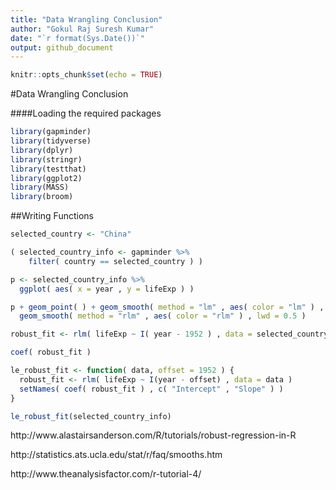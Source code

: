 ```yaml
---
title: "Data Wrangling Conclusion"
author: "Gokul Raj Suresh Kumar"
date: "`r format(Sys.Date())`"
output: github_document
---
```


```r
knitr::opts_chunk$set(echo = TRUE)
```

#Data Wrangling Conclusion

####Loading the required packages

```r
library(gapminder)
library(tidyverse)
library(dplyr)
library(stringr)
library(testthat)
library(ggplot2)
library(MASS)
library(broom)
```


##Writing Functions

```r
selected_country <- "China"

( selected_country_info <- gapminder %>% 
    filter( country == selected_country ) )

p <- selected_country_info %>% 
  ggplot( aes( x = year , y = lifeExp ) )

p + geom_point( ) + geom_smooth( method = "lm" , aes( color = "lm" ) , lwd = 0.5 ) + 
  geom_smooth( method = "rlm" , aes( color = "rlm" ) , lwd = 0.5 )

robust_fit <- rlm( lifeExp ~ I( year - 1952 ) , data = selected_country_info )

coef( robust_fit )

le_robust_fit <- function( data, offset = 1952 ) {
  robust_fit <- rlm( lifeExp ~ I(year - offset) , data = data )
  setNames( coef( robust_fit ) , c( "Intercept" , "Slope" ) )
}

le_robust_fit(selected_country_info)
``` 

http://www.alastairsanderson.com/R/tutorials/robust-regression-in-R

http://statistics.ats.ucla.edu/stat/r/faq/smooths.htm

http://www.theanalysisfactor.com/r-tutorial-4/



